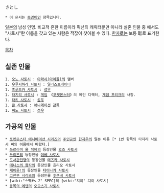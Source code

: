 さとし

 * 이 문서는 [[동명이인]] 항목입니다.

[[일본]]의 남성 인명. 비교적 흔한 이름이라 픽션의 캐릭터뿐만 아니라 실존 인물 중 에서도 "사토시"란 이름을 갖고 있는 사람은 적잖이 찾아볼 수 있다. [[한자]]로는 보통 聡로 표기한다.

[[목차]]
== 실존 인물 ==
 1. [[오노 사토시]] : [[아라시(아이돌)]]의 멤버
 1. [[우루시하라 사토시]] : [[일러스트레이터]]
 1. [[츠루오카 사토시]] : [[성우]]
 1. [[타지리 사토시]] : [[게임]] 《[[포켓몬스터]]》의 메인 디렉터, [[게임 프리크]]의 사장.
 1. [[타키 사토시]] : [[성우]]
 1. [[콘 사토시]] : [[애니메이션]] [[감독]]
 1. [[히노 사토시]] : [[성우]]

== 가공의 인물 ==
 * [[포켓몬스터 애니메이션 시리즈]]의 [[주인공]]인 [[한지우(포켓몬스터 애니메이션 시리즈)|한지우]]의 일본 이름 [* 1번 항목의 타지리 사토시 씨의 이름에서 따왔다.]
 * [[쓰르라미 울 적에]]의 등장인물 [[호죠 사토시]]
 * [[쓰리몬]]의 등장인물 [[야베 사토시]]
 * [[도서관전쟁]]의 등장인물 [[테즈카 사토시]]
 * [[테니스의 왕자]]의 등장인물 호리오 사토시
 * [[케이온!]]의 등장인물 [[타이나카 사토시]]
 * [[고전부 시리즈]]의 등장인물 [[후쿠베 사토시]]
 * [wiki:"스펙#s-2" SPEC]의 [wiki:"치이" 치이 사토시]
 * [[동쪽의 에덴]]의 [[오오스기 사토시]]
